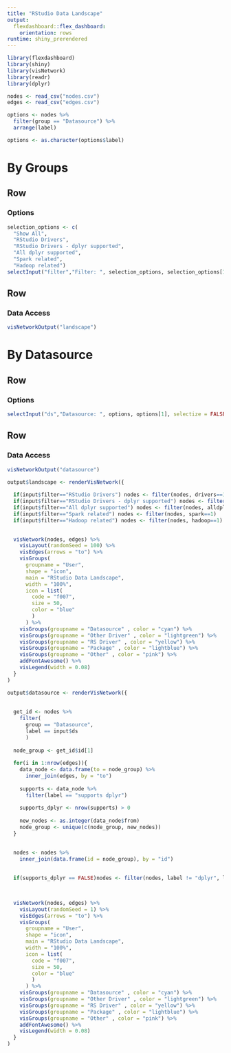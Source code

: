 ```yaml
---
title: "RStudio Data Landscape"
output: 
  flexdashboard::flex_dashboard:
    orientation: rows
runtime: shiny_prerendered
---
```


```r
library(flexdashboard)
library(shiny)
library(visNetwork)
library(readr)
library(dplyr)
```

```r
nodes <- read_csv("nodes.csv")
edges <- read_csv("edges.csv") 

options <- nodes %>%
  filter(group == "Datasource") %>%
  arrange(label)

options <- as.character(options$label)
```

By Groups
======================================================================
Row {data-height=200}
-----------------------------------------------------------------------
### Options 

```r
selection_options <- c(
  "Show All",
  "RStudio Drivers",
  "RStudio Drivers - dplyr supported", 
  "All dplyr supported",
  "Spark related",
  "Hadoop related")
selectInput("filter","Filter: ", selection_options, selection_options[1], selectize = FALSE)
```

Row {data-height=800}
-----------------------------------------------------------------------

### Data Access

```r
visNetworkOutput("landscape")
```




By Datasource
======================================================================
Row {data-height=200}
-----------------------------------------------------------------------
### Options 

```r
selectInput("ds","Datasource: ", options, options[1], selectize = FALSE)
```

Row {data-height=800}
-----------------------------------------------------------------------

### Data Access

```r
visNetworkOutput("datasource")
```



```r

output$landscape <- renderVisNetwork({
  
  if(input$filter=="RStudio Drivers") nodes <- filter(nodes, drivers==1)
  if(input$filter=="RStudio Drivers - dplyr supported") nodes <- filter(nodes, dplyr==1)
  if(input$filter=="All dplyr supported") nodes <- filter(nodes, alldplyr==1)
  if(input$filter=="Spark related") nodes <- filter(nodes, spark==1)
  if(input$filter=="Hadoop related") nodes <- filter(nodes, hadoop==1)

      
  visNetwork(nodes, edges) %>%
    visLayout(randomSeed = 100) %>%
    visEdges(arrows = "to") %>%
    visGroups(
      groupname = "User", 
      shape = "icon", 
      main = "RStudio Data Landscape",
      width = "100%",
      icon = list(
        code = "f007", 
        size = 50, 
        color = "blue"
        )
      ) %>%
    visGroups(groupname = "Datasource" , color = "cyan") %>%
    visGroups(groupname = "Other Driver" , color = "lightgreen") %>%
    visGroups(groupname = "RS Driver" , color = "yellow") %>%
    visGroups(groupname = "Package" , color = "lightblue") %>%
    visGroups(groupname = "Other" , color = "pink") %>%
    addFontAwesome() %>%
    visLegend(width = 0.08)
  }
)

output$datasource <- renderVisNetwork({
  
    
  get_id <- nodes %>%
    filter(
      group == "Datasource",
      label == input$ds
      ) 
  
  node_group <- get_id$id[1]
    
  for(i in 1:nrow(edges)){
    data_node <- data.frame(to = node_group) %>%
      inner_join(edges, by = "to")
    
    supports <- data_node %>%
      filter(label == "supports dplyr")
    
    supports_dplyr <- nrow(supports) > 0
    
    new_nodes <- as.integer(data_node$from)
    node_group <- unique(c(node_group, new_nodes))
  }

  
  nodes <- nodes %>%
    inner_join(data.frame(id = node_group), by = "id")
  
  
  if(supports_dplyr == FALSE)nodes <- filter(nodes, label != "dplyr", label != "dbplyr")

      

  visNetwork(nodes, edges) %>%
    visLayout(randomSeed = 1) %>%
    visEdges(arrows = "to") %>%
    visGroups(
      groupname = "User", 
      shape = "icon", 
      main = "RStudio Data Landscape",
      width = "100%",
      icon = list(
        code = "f007", 
        size = 50, 
        color = "blue"
        )
      ) %>%
    visGroups(groupname = "Datasource" , color = "cyan") %>%
    visGroups(groupname = "Other Driver" , color = "lightgreen") %>%
    visGroups(groupname = "RS Driver" , color = "yellow") %>%
    visGroups(groupname = "Package" , color = "lightblue") %>%
    visGroups(groupname = "Other" , color = "pink") %>%
    addFontAwesome() %>%
    visLegend(width = 0.08)
  }
)


```


